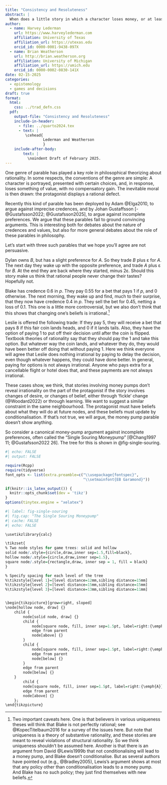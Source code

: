 ```yaml
---
title: "Consistency and Resoluteness"
abstract: |
  When does a little story in which a character loses money, or at least comes out with less money than they might easily have had, reveal a defect in that character's rationality? We argue that these stories are less philosophically revealing than is often assumed. In particular, we argue the story can only be used in this kind of argument if the character has firm beliefs about what they will do later in the story. This constraint is, we argue, violated in recent arguments against imprecise credences and incomparable values.
author:
  - name: Harvey Lederman
    url: https://www.harveylederman.com
    affiliation: University of Texas
    affiliation_url: https://utexas.edu
    orcid_id: 0000-0001-9438-097X
  - name: Brian Weatherson 
    url: http://brian.weatherson.org
    affiliation: University of Michigan
    affiliation_url: https://umich.edu
    orcid_id: 0000-0002-0830-141X
date: 02-15-2025
categories:
  - epistemology
  - games and decisions
draft: true
format:
  html:
    css: ../trad_defn.css
  pdf:
    output-file: "Consistency and Resoluteness"
    include-in-header:
      - file: ../quarto2024.tex
      - text: |
         \cehead{
                 Lederman and Weatherson
                 }
    include-after-body: 
        text: |
          \noindent Draft of February 2025.
---
```


One genre of parable has played a key role in philosophical theorizing about rationality. In some respects, the conventions of the genre are simple: A character is portrayed, presented with certain choices, and, in response, loses something of value, with no compensatory gain. The inevitable moral is then drawn: the protagonist displays a rational defect.

Recently this kind of parable has been deployed by Adam @Elga2010, to argue against imprecise credences, and by Johan Gustaffsson [-@Gustafsson2022; @Gustafsson2025], to argue against incomplete preferences. We argue that these parables fail to ground convincing arguments. This is interesting both for debates about the nature of credences and values, but also for more general debates about the role of these parables in philosophy.

Let's start with three such parables that we hope you'll agree are not persuasive.

Dylan owns _B_, but has a slight preference for _A_. So they trade _B_ plus ε for _A_. The next day they wake up with the opposite preference, and trade _A_ plus ε for _B_. At the end they are back where they started, minus 2ε. Should this story make us think that rational people never change their tastes? Hopefully not.

Blake has credence 0.6 in _p_. They pay 0.55 for a bet that pays 1 if _p_, and 0 otherwise. The next morning, they wake up and find, much to their surprise, that they now have credence 0.4 in _p_. They sell the bet for 0.45, netting a loss of 0.1. This one is a little more controversial, but we also don't think that this shows that changing one's beliefs is irrational.^[Two important caveats here. One is that believers in various uniqueness theses will think that Blake is not perfectly rational; see @KopecTitelbaum2016 for a survey of the issues here. But note that uniqueness is a theory of substantive rationality, and these stories are meant to reveal violations of structural rationality. So we think uniqueness shouldn't be assumed here. Another is that there is an argument from David @Lewis1999b that not conditionalising will lead to a money pump, and Blake doesn't conditionalise. But as several authors have pointed out (e.g., @Bradley2005), Lewis's argument shows at most that any policy other than conditionalisation leads to a money pump. And Blake has no such policy; they just find themselves with new beliefs.]

Leslie is offered the following trade: If they pay 5, they will receive a bet that pays 8 if this fair coin lands heads, and 0 if it lands tails. Also, they have the option of paying 1 to put off their decision until after the coin is flipped. Textbook theories of rationality say that they should pay the 1 and take this option. But whatever way the coin lands, and whatever they do, they would have been better off doing that without paying 1. Here we think everyone will agree that Leslie does nothing irrational by paying to delay the decision, even though whatever happens, they could have done better. In general, paying for options is not always irrational. Anyone who pays extra for a cancellable flight or hotel does that, and these payments are not always irrational.

These cases show, we think, that stories involving money pumps don't reveal irrationality on the part of the protagonist if the story involves changes of desire, or changes of belief, either through 'fickle' change (@Woodard2022) or through learning. We want to suggest a similar constraint in the same neighbourhood. The protagonist must have beliefs about what they will do at future nodes, and these beliefs must update by conditionalisation. If that's not true, we will argue, the money pump parable doesn't show anything.

So consider a canonical money-pump argument against incomplete preferences, often called the "Single Souring Moneypump" [@Chang1997 11; @Gustafsson2022 26]. The tree for this is shown in @fig-single-souring.

```r
#| echo: FALSE
#| output: FALSE

require(Rcpp)
require(tidyverse)
font_opts <- list(extra.preamble=c("\\usepackage{fontspec}", 
                                   "\\setmainfont{EB Garamond}"))

if(knitr::is_latex_output()) {
  knitr::opts_chunk$set(dev = 'tikz')
}
options(tinytex.engine = "xelatex")
```

```r
#| label: fig-single-souring
#| fig.cap: "The Single Souring Moneypump"
#| cache: FALSE
#| echo: FALSE

\usetikzlibrary{calc}

\tikzset{
% Two node styles for game trees: solid and hollow
solid node/.style={circle,draw,inner sep=1.5,fill=black},
hollow node/.style={circle,draw,inner sep=1.5},
square node/.style={rectangle,draw, inner sep = 1, fill = black}
}

% Specify spacing for each level of the tree
%\tikzstyle{level 1}=[level distance=12mm,sibling distance=15mm]
%\tikzstyle{level 2}=[level distance=15mm,sibling distance=15mm]
%\tikzstyle{level 3}=[level distance=13mm,sibling distance=11mm]


\begin{tikzpicture}[grow=right, sloped]
\node[hollow node, draw] {}
    child {
        node[solid node, draw] {}
        child {
            node[square node, fill, inner sep=1.5pt, label=right:{\emph{B}}] {}
            edge from parent
            node[above] {}
        }
        child {
            node[square node, fill, inner sep=1.5pt, label=right:{\emph{A}-}] {}
            edge from parent
            node[below] {}
        }
        edge from parent
        node[below] {}
    }
        child {
        node[square node, fill, inner sep=1.5pt, label=right:{\emph{A}}] {}
        edge from parent
        node[above] {}
    };
\end{tikzpicture}
```